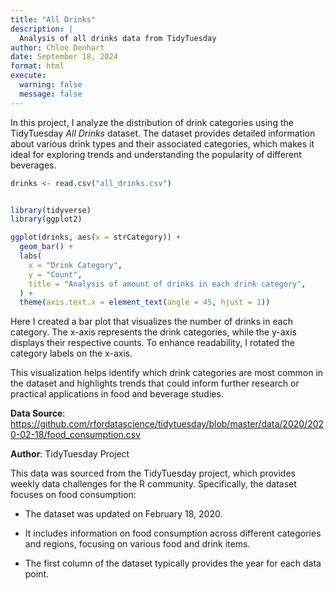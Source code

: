 ```yaml
---
title: "All Drinks"
description: |
  Analysis of all drinks data from TidyTuesday
author: Chloe Denhart
date: September 18, 2024
format: html
execute: 
  warning: false
  message: false
---
```


In this project, I analyze the distribution of drink categories using the TidyTuesday *All Drinks* dataset. The dataset provides detailed information about various drink types and their associated categories, which makes it ideal for exploring trends and understanding the popularity of different beverages.

```r
drinks <- read.csv("all_drinks.csv")


library(tidyverse)
library(ggplot2)

ggplot(drinks, aes(x = strCategory)) +
  geom_bar() +
  labs(
    x = "Drink Category",
    y = "Count",
    title = "Analysis of amount of drinks in each drink category",
  ) +
  theme(axis.text.x = element_text(angle = 45, hjust = 1))
```

Here I created a bar plot that visualizes the number of drinks in each category. The x-axis represents the drink categories, while the y-axis displays their respective counts. To enhance readability, I rotated the category labels on the x-axis.

This visualization helps identify which drink categories are most common in the dataset and highlights trends that could inform further research or practical applications in food and beverage studies.

**Data Source**:\
<https://github.com/rfordatascience/tidytuesday/blob/master/data/2020/2020-02-18/food_consumption.csv>\

**Author**: TidyTuesday Project

This data was sourced from the TidyTuesday project, which provides weekly data challenges for the R community. Specifically, the dataset focuses on food consumption:

-   The dataset was updated on February 18, 2020.

-   It includes information on food consumption across different categories and regions, focusing on various food and drink items.

-   The first column of the dataset typically provides the year for each data point.

